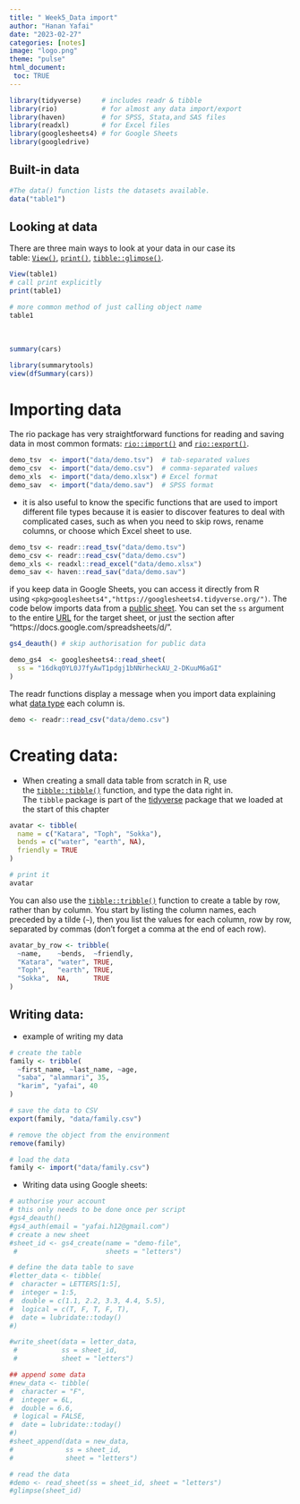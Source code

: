 ```yaml
---
title: " Week5_Data import"
author: "Hanan Yafai"
date: "2023-02-27"
categories: [notes]
image: "logo.png"
theme: "pulse"
html_document:
 toc: TRUE
---
```


```r
library(tidyverse)     # includes readr & tibble
library(rio)           # for almost any data import/export
library(haven)         # for SPSS, Stata,and SAS files
library(readxl)        # for Excel files
library(googlesheets4) # for Google Sheets
library(googledrive)
```

## **Built-in data**

```r
#The data() function lists the datasets available.
data("table1")
```

## **Looking at data**

There are three main ways to look at your data in our case its table: [`View()`](https://rdrr.io/r/utils/View.html), [`print()`](https://rdrr.io/r/base/print.html), [`tibble::glimpse()`](https://pillar.r-lib.org/reference/glimpse.html).

```r
View(table1)
# call print explicitly
print(table1)

# more common method of just calling object name
table1
```

\

```r
summary(cars)
```

```r
library(summarytools)
view(dfSummary(cars))
```

# **Importing data**

The rio package has very straightforward functions for reading and saving data in most common formats: [`rio::import()`](https://rdrr.io/pkg/rio/man/import.html) and [`rio::export()`](https://rdrr.io/pkg/rio/man/export.html).

```r
demo_tsv  <- import("data/demo.tsv")  # tab-separated values
demo_csv  <- import("data/demo.csv")  # comma-separated values
demo_xls  <- import("data/demo.xlsx") # Excel format
demo_sav  <- import("data/demo.sav")  # SPSS format
```

-   it is also useful to know the specific functions that are used to import different file types because it is easier to discover features to deal with complicated cases, such as when you need to skip rows, rename columns, or choose which Excel sheet to use.

```r
demo_tsv <- readr::read_tsv("data/demo.tsv")
demo_csv <- readr::read_csv("data/demo.csv")
demo_xls <- readxl::read_excel("data/demo.xlsx")
demo_sav <- haven::read_sav("data/demo.sav")
```

if you keep data in Google Sheets, you can access it directly from R using `<pkg>googlesheets4","https://googlesheets4.tidyverse.org/")`. The code below imports data from a [public sheet](https://docs.google.com/spreadsheets/d/16dkq0YL0J7fyAwT1pdgj1bNNrheckAU_2-DKuuM6aGI). You can set the `ss` argument to the entire [URL](https://psyteachr.github.io/glossary/u#url "The address of a web page (uniform resource locator)") for the target sheet, or just the section after "https://docs.google.com/spreadsheets/d/".

```r
gs4_deauth() # skip authorisation for public data

demo_gs4  <- googlesheets4::read_sheet(
  ss = "16dkq0YL0J7fyAwT1pdgj1bNNrheckAU_2-DKuuM6aGI"
)

```

The readr functions display a message when you import data explaining what [data type](https://psyteachr.github.io/glossary/d#data-type "The kind of data represented by an object.") each column is.

```r
demo <- readr::read_csv("data/demo.csv")

```

# Creating data:

-   When creating a small data table from scratch in R, use the [`tibble::tibble()`](https://tibble.tidyverse.org/reference/tibble.html) function, and type the data right in. The `tibble` package is part of the [tidyverse](https://psyteachr.github.io/glossary/t#tidyverse "A set of R packages that help you create and work with tidy data") package that we loaded at the start of this chapter

```r
avatar <- tibble(
  name = c("Katara", "Toph", "Sokka"),
  bends = c("water", "earth", NA),
  friendly = TRUE
)

# print it
avatar
```

You can also use the [`tibble::tribble()`](https://tibble.tidyverse.org/reference/tribble.html) function to create a table by row, rather than by column. You start by listing the column names, each preceded by a tilde (`~`), then you list the values for each column, row by row, separated by commas (don't forget a comma at the end of each row).

```r
avatar_by_row <- tribble(
  ~name,    ~bends,  ~friendly,
  "Katara", "water", TRUE,
  "Toph",   "earth", TRUE,
  "Sokka",  NA,      TRUE
)
```

## **Writing data:**

-   example of writing my data

```r
# create the table
family <- tribble(
  ~first_name, ~last_name, ~age,
  "saba", "alammari", 35,
  "karim", "yafai", 40
)

# save the data to CSV
export(family, "data/family.csv")

# remove the object from the environment
remove(family)

# load the data
family <- import("data/family.csv")
```

-   Writing data using Google sheets:

```r
# authorise your account 
# this only needs to be done once per script
#gs4_deauth()
#gs4_auth(email = "yafai.h12@gmail.com")
# create a new sheet
#sheet_id <- gs4_create(name = "demo-file", 
 #                      sheets = "letters")

# define the data table to save
#letter_data <- tibble(
#  character = LETTERS[1:5],
#  integer = 1:5,
#  double = c(1.1, 2.2, 3.3, 4.4, 5.5),
#  logical = c(T, F, T, F, T),
#  date = lubridate::today()
#)

#write_sheet(data = letter_data, 
 #           ss = sheet_id, 
 #           sheet = "letters")

## append some data
#new_data <- tibble(
#  character = "F",
#  integer = 6L,
#  double = 6.6,
 # logical = FALSE,
#  date = lubridate::today()
#)
#sheet_append(data = new_data,
#             ss = sheet_id,
#             sheet = "letters")

# read the data
#demo <- read_sheet(ss = sheet_id, sheet = "letters")
#glimpse(sheet_id)
```
